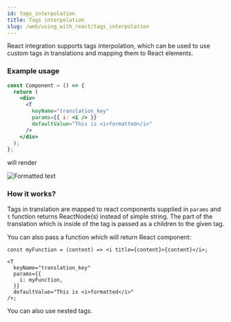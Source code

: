 ```yaml
---
id: tags_interpolation
title: Tags interpolation
slug: /web/using_with_react/tags_interpolation
---
```


React integration supports tags interpolation, which can be used to use custom tags in translations and mapping them to React elements.

### Example usage

```jsx
const Component = () => {
  return (
    <div>
      <T
        keyName="translation_key"
        params={{ i: <i /> }}
        defaultValue="This is <i>formatted</i>"
      />
    </div>
  );
};
```

will render

![Formatted text](/img/docs/text_formatted.png)

### How it works?

Tags in translation are mapped to react components supplied in `params` and `t` function returns ReactNode(s) instead of simple string. The part of the translation which is inside of the tag is passed as a children to the given tag.

You can also pass a function which will return React component:

```tsx
const myFunction = (content) => <i title={content}>{content}</i>;

<T
  keyName="translation_key"
  params={{
    i: myFunction,
  }}
  defaultValue="This is <i>formatted</i>"
/>;
```

You can also use nested tags.
